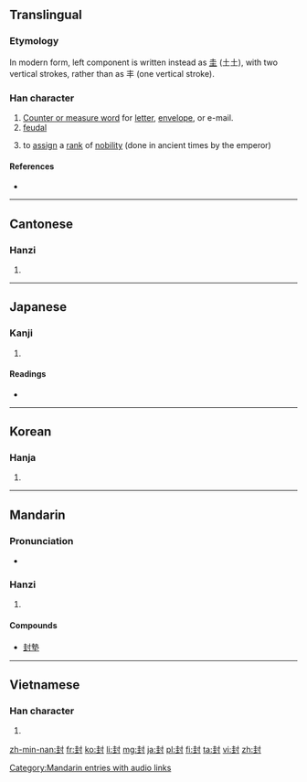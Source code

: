 ==Translingual==
{{stroke order|strokes=9}}

===Etymology===
{{Han compound|丰|t1=field, ear of grass|寸|t2=control}}

In modern form, left component is written instead as [[圭]] (土土), with two vertical strokes, rather than as 丰 (one vertical stroke).

===Han character===
{{Han char|rn=41|rad=寸|as=06|sn=9|four=4410<sub>0</sub>|canj=土土木戈 (GGDI)|ids=⿰[[圭]][[寸]]}}

# [[wikipedia:Chinese measure word|Counter or measure word]] for [[letter]], [[envelope]], or e-mail.
# [[feudal]]
# {{context|literary|lang=mul}} to [[assign]] a [[rank]] of [[nobility]] (done in ancient times by the emperor)

====References====
* {{Han ref|kx=0294.070|dkj=07426|dj=0581.210|hdz=10504.140|uh=5C01|ud=23553|bh=ABCA|bd=43978}}

----

==Cantonese==

===Hanzi===
{{yue-hanzi|jyut=|y=fung1}}

# {{defn|lang=yue|sort=寸06}}

----

==Japanese==

===Kanji===
{{ja-kanji|grade=c|rs=寸06}}

# {{defn|lang=ja|sort=寸06}}

====Readings====
* {{ja-readings|on=[[ふう]] (fū), [[ほう]] (hō)|kun=[[さかい]] (sakai), [[とじる]] (tojiru), [[ポンド]] (pondo)}}

----

==Korean==

===Hanja===
{{ko-hanja|hangeul=봉|rv=bong|mr=pong}}

# {{defn|lang=ko|sort=寸06}}

----

==Mandarin==

===Pronunciation===
* {{audio|zh-fēng.ogg|audio}}

===Hanzi===
{{cmn-hanzi|pin=[[fēng]] ([[feng1]])|wg=feng<sup>1</sup>}}

# {{defn|lang=cmn|sort=寸06}}

====Compounds====
* [[封墊]]

[[Category:Mandarin entries with audio links]]

----

==Vietnamese==

===Han character===
{{vi-hantu|[[phong]]|rs=寸06}}

# {{defn|lang=vi|sort=寸06}}

[[zh-min-nan:封]]
[[fr:封]]
[[ko:封]]
[[li:封]]
[[mg:封]]
[[ja:封]]
[[pl:封]]
[[fi:封]]
[[ta:封]]
[[vi:封]]
[[zh:封]]